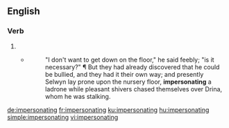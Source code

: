 ==English==

===Verb===
{{pedialite|Impersonator|impersonator}}

{{head|en|present participle}}

#{{present participle of|impersonate|lang=en}}
#*{{RQ:Chmbrs YngrSt|I}}
#*:"I don't want to get down on the floor," he said feebly; "is it necessary?" &para; But they had already discovered that he could be bullied, and they had it their own way; and presently Selwyn lay prone upon the nursery floor, '''impersonating''' a ladrone while pleasant shivers chased themselves over Drina, whom he was stalking.

[[de:impersonating]]
[[fr:impersonating]]
[[ku:impersonating]]
[[hu:impersonating]]
[[simple:impersonating]]
[[vi:impersonating]]